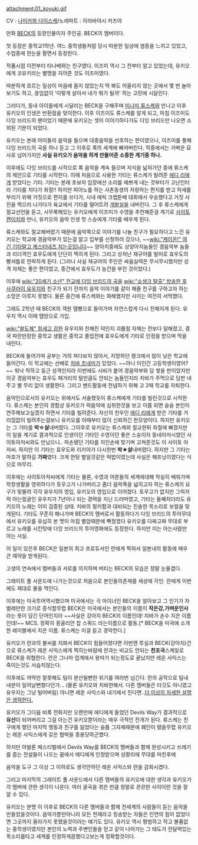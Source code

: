 attachment:01_koyuki.gif

CV : [[나미카와 다이스케]]/노래파트 : 히라바야시 카즈야

만화 [[BECK]]의 등장인물이자 주인공. BECK의 멤버이다.

첫 등장은 중학교1학년. 여느 중학생들처럼 당시 따분한 일상에 염증을 느끼고 있었고, 수업중에 한눈을 팔면서 등장한다.

작품시점 이전부터 타나베와는 친구였다. 이즈미 역시 그 전부터 알고 있었는데, 유키오에게 코유키라는 별명을 지어준 것도 이즈미였다.

따분하게 흐르는 일상이 마음에 들지 않았는지 딱 봐도 어울리지 않는 곳에서 몇 번 놀아 보기도 하고, 끊임없이 '이렇게 살아서 내가 뭐가 될까' 하는 고민에 시달린다.

그러다가, 동내 아이들에게 시달리는 BECK을 구해주며 [[미나미 류스케]]와 만나고 이후 유키오의 인생은 반환점을 맞이한다. 이후 이즈미도 류스케를 알게 되고, 마침 이즈미도 다잉 브리드의 팬이었기 때문에 유키오는 셋이 이야기하다가도 다잉 브리드만 나오면 소외된 기분이 되었다. 

유키오는 본래 아이돌의 음악을 들으며 대중음악을 선호하는 편이였으나, 이즈미를 통해 다잉 브리드의 곡을 하나 듣고 그 이후로 록의 세계에 빠져버린다. 작중에서는 가벼운 묘사로 넘어가지만 '''사실 유키오가 음악을 하게 만들어준 소중한 계기중 하나.'''

이후에도 다잉 브리드를 시작으로 록 음악을 계속 들으며 지식을 넓혀가던 중에 류스케의 제안으로 기타를 시작한다. 이때 처음으로 사용한 기타는 류스케가 빌려준 [[에디 리]]에게 받았다는 기타. 기타는 본래 초보자 입장에선 소리를 예쁘게 내는 것부터가 고난인터라 기타를 치다가 좌절!! 하지만 피아노를 하는 사촌동생의 자랑하는 편지를 받고 허세를 부리기 위해 거짓으로 편지를 쓰다가, 시내 에릭 크랩튼배 대회에서 우승했다고 거짓 사진을 찍으러 나가다가 육교에서 기타를 떨어트려 [[개발살]]을 내버린다. 그 후 류스케에게 절교선언을 듣고, 시무룩해있는 유키오에게 이즈미가 수영을 추천해준걸 계기로 [[사이토 켄이치]]와 만나, 유키오의 음악 인생 첫 스승에게 기타를 배우게 된다.

류스케와도 절교해버렸기 때문에 음악쪽으로 이야기를 나눌 친구가 필요하다고 느낀 유키오는 학교에 경음악부가 있는걸 알고 입부를 신청하러 갔으나, ~~[[wiki:"케이온!" 여긴 기타말고 케스터네츠 치는곳입니다]]~~ 양아치중에도 상양아치놈들인 경음악부 놈들과 리더격인 효우도에게 단단히 찍히게 된다. 그리고 상처난 재규어를 빌미로 효우도의 빵셔틀로 전락하게 된다. (그러나 사실 재규어의 주인은 싸움실력은 무시무시했지만 성격 자체는 좋은 편이었고, 중간에서 효우도가 농간을 부린 것이었다.)

이후에 [[wiki:"20세기 소년" 전교에 다잉 브리드의 곡을]] [[wiki:"쇼생크 탈출" 방송한 후]] [[사쿠라이 유우지]]와 친구가 되기 전까지 음악 이야기를 같이 해줄 친구를 구하고자 하는 소망은 이루지 못했다. 물론 중간에 류스케와는 화해했지만 사이는 여전히 서먹했다.

그래도 2학년 때 BECK의 객원 땜빵으로 들어가며 자연스럽게 다시 친해지게 된다. 유우지 역시 이때 땜방으로 가입.

[[wiki:"왈도체" 힘세고 강한]] 유우지와 친해진 덕인지 괴롭힘 자체는 전보다 덜해졌고, 결국 파란만장한 중학교 생활은 중학교 졸업전에 효우도에게 기타로 인정을 받으며 막을 내린다. 

BECK에 들어가며 공부는 거의 쳐다보지 않아서, 지망하던 랭크에서 많이 낮은 학교에 들어간다. 이 학교에는 선배로 [[치바 츠네미]]가 있었다. ~~아니 이인간 고등학생이였어?~~  워낙 착하고 둥근 성격인지라 이번에도 시비가 붙어 경음악부와 담 쌓을 판이었지만 이곳 경음악부는 효우도 패거리의 털만큼도 안되는 놈들인지라 치바가 주먹으로 담판 내주고 별 무리 없이 생활한다. 그리고 밴드활동에 전념하기 위해 고 2때 학교를 자퇴한다. 

음악인으로서의 유키오는 위에서도 서술했듯이 류스케에게 기타를 빌린것으로 시작한다. 류스케는 본인의 경험상 유키오가 락음악에 심취한것을 보고 이쯤 되면 슬슬 본인이 연주해보고싶겠지 하면서 기타를 빌려준다. 자신의 친우인 [[에디 리]]에게 받은 기타를 거리낌없이 빌려주는걸보니 유키오를 이때부터 많이 신뢰하긴 한모양이다. 하지만 유키오는 그 기타를 '''박☆살'''내버렸다. 그이후로 유키오는 류스케와 절교한뒤 좌절에 빠졌지만 이 일을 계기로 결과적으로 인생이던 기타던 수영이던 좋은 스승이자 동네아저시였던 사이토아저씨와도 만났으니.. 파손됐던 기타를 지인손에 맞기며 고쳐준것도 이 사이토 아저씨. 하지만 이 기타는 효우도와 리키야가 다시한번 '''박★살'''내버렸다. 하지만 그 기타는 마호가 말하길 '''가짜'''였다. 크게 한탕 벌일것같은 떡밥이였는데 사실은 해프닝이였다는 식으로 마무리.

이후에는 사이토아저씨에게 기타는 물론, 수영과 어른들의 세계에대해 착실히 배워가며 학창생활을 영위하다가 토우고가 나가버리고 좀더 음악폭을 넓히고자 하는 류스케의 요구가 맞물려 각각 유우지의 영입, 유키오의 영입으로 이어졌다. 토우고가 없지만 그럭저럭 아는얼굴인 유우지가 7년이나 되는 경력을 지닌 드러머였고, 기타는 둘째치더라도 유키오의 노래는 이미 검증된 상태. 치바의 펑키함과 대비되는 진솔한 목소리로 보컬을 맞게된다. 기타도 꾸준히 해나가며 BECK의 멤버로서 활동하다가 다잉 브리드의 투어무대에서 유키오를 유심히 본 멧이 마침 벨암때문에 빡쳤겠다 유키오를 다짜고짜 무대로 부르고 노래를 시킨탓에 다잉 브리드의 투어영화에도 등장한다. 하지만 이는 아는사람만 아는 사실.

이 일이 있은후 BECK은 일본의 최고 프로듀서인 란에게 찍혀서 일본내의 활동에 매우 큰 재약을 받게된다.

고생의 연속에서 멤버들과 서로를 의지하며 버티는 BECK의 모습은 정말 눈물겹다.

그레이트 풀 사운드에 나가는것으로 처음으로 본인들의존재를 세상에 각인. 란에게 이번에도 제대로 물을 먹인다.

이후에는 미국투어역시했으며 미국에서는 극 마이너인 BECK을 알아보고 그 인기가 자벌레만한 크기로 증식할무렵 BECK은 미국에서는 본인들의 이름이 '''작은강,가벼운인사'''라는 뜻이 담긴 단어인지라 ~~사실은 강아지 BECK의 이름인데! 치바가 손수 지은 이름인데!~~ MCS. 정확히 몽골리안 찹 스쿼드 라는이름으로 활동.[* BECK을 미국에 소개한 레이블에서 지은 이름. 류스케는 이걸 듣고 경악한다.]

유키오가 란과의 불씨를 지펴서 BECK이 힘들어졌다면 이번엔 루실과 BECK(강아지)건으로 류스케가 레온 사익스에게 찍히는바람에 란과는 비교도 안되는 '''천조국'''스케일로 BECK을 위협한다. 란은 그나마 업계에서 왕따가 되는정도로 끝났지만 레온 사익스는 죽이는것도 서슴치않는다.

이후에도 까딱만 잘못해도 팀이 분산될뻔한 위기를 여러번 넘긴다. 란의 공작으로 팀내 내분이 일어날뻔했다던가... (물론 유키오와 치바한해서. 다른 멤버들은 타깃도 아니였고 유우지는 그냥 털어버림) 아니면 레온 사익스와 내기에서 진다면..[[더 이상의 자세한 설명은 생략한다.]]

유키오가 그다음 비록 전화지만 오랜만에 에디에게 들었던 Devils Way가 결과적으로 '''유산'''이 되어버리고 그걸 아는건 유키오뿐이라는 매우 극적인 전개가 된다. 류스케는 친구에게 했던 마지막 행동과 친구를 잃었다는 슬픔 그자체때문에 폐인이 됐을무렵 유키오는 레온 사익스에게 갖은 협박을 종용당하곤했다.

하지만 아발론 페스티벌에서 Devils Way를 BECK의 멤버들과 함께 완성시키고 쓰레기를 줍는 전설들이 나오는 꿈에서 에디에게 인정받으며 성황리에 무대를 마친후에

음악을 도구 그 이상 그 이하로도 생각안하던 레온 사익스와 란을 감회시켰다.

그리고 마지막의 그레이트 풀 사운드에서 다른 맴버들의 유키오에 대한 생각과 유키오가 각 맴버에 관한 생각이 나온다. 여러 굴곡을 겪은 만큼 정말로 끈끈한 사이이란 것을 잘 알 수 있다.

유키오는 분명 이 이후로 BECK의 다른 멤버들과 함께 전세계의 사람들이 듣는 음악을 만들었을것이다. 음악가뿐만아니라 모든 천재라고 칭송받는 자들은 인연의 힘이 없었다면 그곳까지 올라가지 못했을것이라는 얘기도 있다. 유키오 역시 평범하고 작고 볼품없는 중학생이였지만 본인의 노력과 주변인들을 믿고 같이 나아가는 그 태도가 전달력있는 목소리를타고 세계를 인정하게끔했다고보는게 정확할것이다.
